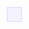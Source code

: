 {|width="100%" cellpadding="0px" cellspacing="0px" 
|- valign="top"
| style="width:50%; padding:.5em; border:1px solid #c9c9ff; color:#000; background-color:#f3f3ff;" |<noinclude>
|}
{{documentation}}</noinclude>